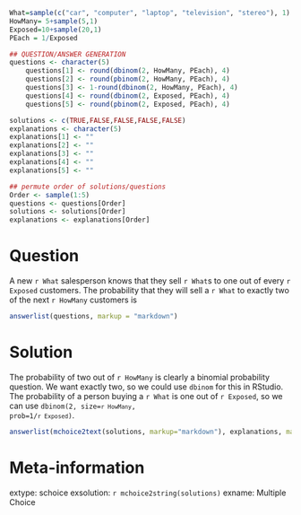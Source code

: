 ```r
What=sample(c("car", "computer", "laptop", "television", "stereo"), 1)
HowMany= 5+sample(5,1)
Exposed=10+sample(20,1)
PEach = 1/Exposed

## QUESTION/ANSWER GENERATION
questions <- character(5)
    questions[1] <- round(dbinom(2, HowMany, PEach), 4)
    questions[2] <- round(pbinom(2, HowMany, PEach), 4)
    questions[3] <- 1-round(dbinom(2, HowMany, PEach), 4)
    questions[4] <- round(dbinom(2, Exposed, PEach), 4)
    questions[5] <- round(pbinom(2, Exposed, PEach), 4)

solutions <- c(TRUE,FALSE,FALSE,FALSE,FALSE)
explanations <- character(5)
explanations[1] <- ""
explanations[2] <- ""
explanations[3] <- ""
explanations[4] <- ""
explanations[5] <- ""

## permute order of solutions/questions
Order <- sample(1:5)
questions <- questions[Order]
solutions <- solutions[Order]
explanations <- explanations[Order]  
```

Question
========

A new `r What`  salesperson knows that they sell `r What`s to one out of every `r Exposed` customers. The probability that they will
sell a `r What` to exactly two of the next `r HowMany` customers is

```r
answerlist(questions, markup = "markdown")
```

Solution
========

The probability of two out of `r HowMany` is clearly a binomial probability question. We want exactly two, so we could use `dbinom` for this in RStudio. The probability of a person buying a `r What` is one out of `r Exposed`, so we can use <code>dbinom(2, size=`r HowMany`, prob=1/`r Exposed`)</code>.

```r
answerlist(mchoice2text(solutions, markup="markdown"), explanations, markup = "markdown")
```

Meta-information
================

extype: schoice
exsolution: `r mchoice2string(solutions)`
exname: Multiple Choice
